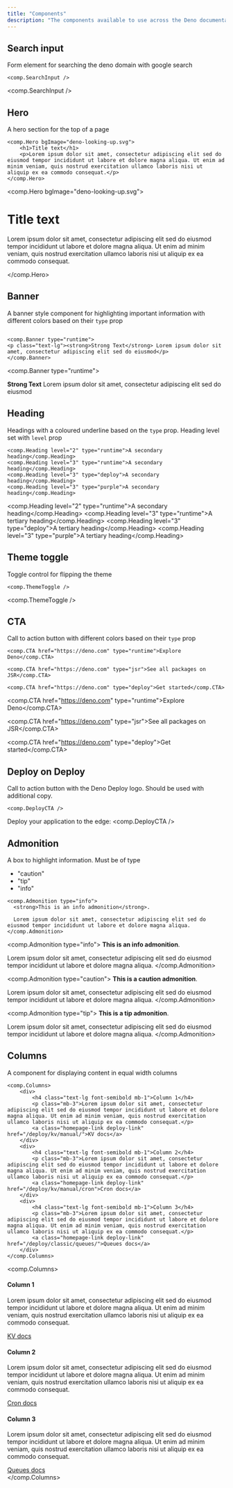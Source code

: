 ```yaml
---
title: "Components"
description: "The components available to use across the Deno documentation."
---
```


## Search input

Form element for searching the deno domain with google search

```tsx
<comp.SearchInput />
```
<comp.SearchInput />


## Hero

A hero section for the top of a page

```tsx
<comp.Hero bgImage="deno-looking-up.svg">
    <h1>Title text</h1>
    <p>Lorem ipsum dolor sit amet, consectetur adipiscing elit sed do eiusmod tempor incididunt ut labore et dolore magna aliqua. Ut enim ad minim veniam, quis nostrud exercitation ullamco laboris nisi ut aliquip ex ea commodo consequat.</p>
</comp.Hero>
```

<comp.Hero  bgImage="deno-looking-up.svg">
    <h1>Title text</h1>
    <p>Lorem ipsum dolor sit amet, consectetur adipiscing elit sed do eiusmod tempor incididunt ut labore et dolore magna aliqua. Ut enim ad minim veniam, quis nostrud exercitation ullamco laboris nisi ut aliquip ex ea commodo consequat.</p>
</comp.Hero>

## Banner

A banner style component for highlighting important information with different colors based on their `type` prop

```tsx

<comp.Banner type="runtime">
<p class="text-lg"><strong>Strong Text</strong> Lorem ipsum dolor sit amet, consectetur adipiscing elit sed do eiusmod</p>
</comp.Banner>
```

<comp.Banner type="runtime">
<p class="text-lg"><strong>Strong Text</strong> Lorem ipsum dolor sit amet, consectetur adipiscing elit sed do eiusmod</p>
</comp.Banner>

## Heading

Headings with a coloured underline based on the `type` prop. Heading level set with  `level` prop

```tsx
<comp.Heading level="2" type="runtime">A secondary heading</comp.Heading>
<comp.Heading level="3" type="runtime">A secondary heading</comp.Heading>
<comp.Heading level="3" type="deploy">A secondary heading</comp.Heading>
<comp.Heading level="3" type="purple">A secondary heading</comp.Heading>
```

<comp.Heading level="2" type="runtime">A secondary heading</comp.Heading>
<comp.Heading level="3" type="runtime">A tertiary heading</comp.Heading>
<comp.Heading level="3" type="deploy">A tertiary heading</comp.Heading>
<comp.Heading level="3" type="purple">A tertiary heading</comp.Heading>


## Theme toggle

Toggle control for flipping the theme

```tsx
<comp.ThemeToggle />
```
<comp.ThemeToggle />

## CTA

Call to action button with different colors based on their `type` prop

```tsx
<comp.CTA href="https://deno.com" type="runtime">Explore Deno</comp.CTA>

<comp.CTA href="https://deno.com" type="jsr">See all packages on JSR</comp.CTA>

<comp.CTA href="https://deno.com" type="deploy">Get started</comp.CTA>
```

<comp.CTA href="https://deno.com" type="runtime">Explore Deno</comp.CTA><br/>

<comp.CTA href="https://deno.com" type="jsr">See all packages on JSR</comp.CTA><br/>

<comp.CTA href="https://deno.com" type="deploy">Get started</comp.CTA><br/>

## Deploy on Deploy

Call to action button with the Deno Deploy logo. Should be used with additional copy.
```tsx
<comp.DeployCTA />
```

Deploy your application to the edge: <comp.DeployCTA />

## Admonition

A box to highlight information. Must be of type
- "caution"
- "tip"
- "info"

```tsx
<comp.Admonition type="info">
  <strong>This is an info admonition</strong>.

  Lorem ipsum dolor sit amet, consectetur adipiscing elit sed do eiusmod tempor incididunt ut labore et dolore magna aliqua.
</comp.Admonition>
```
<comp.Admonition type="info">
  <strong>This is an info admonition</strong>.

  Lorem ipsum dolor sit amet, consectetur adipiscing elit sed do eiusmod tempor incididunt ut labore et dolore magna aliqua.
</comp.Admonition>

<comp.Admonition type="caution">
  <strong>This is a caution admonition</strong>.

  Lorem ipsum dolor sit amet, consectetur adipiscing elit sed do eiusmod tempor incididunt ut labore et dolore magna aliqua.
</comp.Admonition>

<comp.Admonition type="tip">
  <strong>This is a tip admonition</strong>.

  Lorem ipsum dolor sit amet, consectetur adipiscing elit sed do eiusmod tempor incididunt ut labore et dolore magna aliqua.
</comp.Admonition>

## Columns

A component for displaying content in equal width columns

```tsx
<comp.Columns>
    <div>
        <h4 class="text-lg font-semibold mb-1">Column 1</h4>
        <p class="mb-3">Lorem ipsum dolor sit amet, consectetur adipiscing elit sed do eiusmod tempor incididunt ut labore et dolore magna aliqua. Ut enim ad minim veniam, quis nostrud exercitation ullamco laboris nisi ut aliquip ex ea commodo consequat.</p>
        <a class="homepage-link deploy-link" href="/deploy/kv/manual/">KV docs</a>
    </div>
    <div>
        <h4 class="text-lg font-semibold mb-1">Column 2</h4>
        <p class="mb-3">Lorem ipsum dolor sit amet, consectetur adipiscing elit sed do eiusmod tempor incididunt ut labore et dolore magna aliqua. Ut enim ad minim veniam, quis nostrud exercitation ullamco laboris nisi ut aliquip ex ea commodo consequat.</p>
        <a class="homepage-link deploy-link" href="/deploy/kv/manual/cron">Cron docs</a>
    </div>
    <div>
        <h4 class="text-lg font-semibold mb-1">Column 3</h4>
        <p class="mb-3">Lorem ipsum dolor sit amet, consectetur adipiscing elit sed do eiusmod tempor incididunt ut labore et dolore magna aliqua. Ut enim ad minim veniam, quis nostrud exercitation ullamco laboris nisi ut aliquip ex ea commodo consequat.</p>
        <a class="homepage-link deploy-link" href="/deploy/classic/queues/">Queues docs</a>
    </div>
</comp.Columns>
```
<comp.Columns>
    <div>
        <h4 class="text-lg font-semibold mb-1">Column 1</h4>
        <p class="mb-3">Lorem ipsum dolor sit amet, consectetur adipiscing elit sed do eiusmod tempor incididunt ut labore et dolore magna aliqua. Ut enim ad minim veniam, quis nostrud exercitation ullamco laboris nisi ut aliquip ex ea commodo consequat.</p>
        <a class="homepage-link deploy-link" href="/deploy/kv/manual/">KV docs</a>
    </div>
    <div>
        <h4 class="text-lg font-semibold mb-1">Column 2</h4>
        <p class="mb-3">Lorem ipsum dolor sit amet, consectetur adipiscing elit sed do eiusmod tempor incididunt ut labore et dolore magna aliqua. Ut enim ad minim veniam, quis nostrud exercitation ullamco laboris nisi ut aliquip ex ea commodo consequat.</p>
        <a class="homepage-link deploy-link" href="/deploy/kv/manual/cron">Cron docs</a>
    </div>
    <div>
        <h4 class="text-lg font-semibold mb-1">Column 3</h4>
        <p class="mb-3">Lorem ipsum dolor sit amet, consectetur adipiscing elit sed do eiusmod tempor incididunt ut labore et dolore magna aliqua. Ut enim ad minim veniam, quis nostrud exercitation ullamco laboris nisi ut aliquip ex ea commodo consequat.</p>
        <a class="homepage-link deploy-link" href="/deploy/classic/queues/">Queues docs</a>
    </div>
</comp.Columns>
